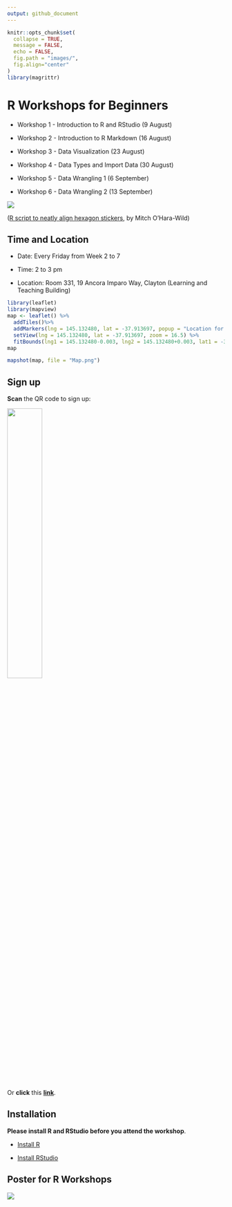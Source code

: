 ```yaml
---
output: github_document
---
```


```r
knitr::opts_chunk$set(
  collapse = TRUE,
  message = FALSE,
  echo = FALSE,
  fig.path = "images/",
  fig.align="center"
)
library(magrittr)
```

# R Workshops for Beginners

* Workshop 1 - Introduction to R and RStudio (9 August)

* Workshop 2 - Introduction to R Markdown (16 August)

* Workshop 3 - Data Visualization (23 August)

* Workshop 4 - Data Types and Import Data (30 August)

* Workshop 5 - Data Wrangling 1 (6 September)

* Workshop 6 - Data Wrangling 2 (13 September)

![](images/Hexwall.png)

([R script to neatly align hexagon stickers](https://github.com/mitchelloharawild/hexwall), by Mitch O'Hara-Wild)

## Time and Location

* Date: Every Friday from Week 2 to 7

* Time: 2 to 3 pm

* Location: Room 331, 19 Ancora Imparo Way, Clayton (Learning and Teaching Building)   

```r
library(leaflet)
library(mapview)
map <- leaflet() %>%
  addTiles()%>%
  addMarkers(lng = 145.132480, lat = -37.913697, popup = "Location for R Workshops") %>%
  setView(lng = 145.132480, lat = -37.913697, zoom = 16.5) %>%
  fitBounds(lng1 = 145.132480-0.003, lng2 = 145.132480+0.003, lat1 = -37.913697-0.001, lat2 = -37.913697+0.001)
map
```

```r
mapshot(map, file = "Map.png")
```


## Sign up

**Scan** the QR code to sign up:

![](images/Signup_QRcode.png){width="40%" height="40%"}

Or **click** this [**link**](https://docs.google.com/forms/d/1umPW5ooUfOoKhLB-5ehamH9tKTphBEtyc5G6EXfYpN8/viewform?edit_requested=true).


## Installation

**Please install R and RStudio before you attend the workshop**.

* [Install R](https://cran.csiro.au)

* [Install RStudio](https://www.rstudio.com/products/rstudio/download/)


## Poster for R Workshops

![](images/poster_black.png)